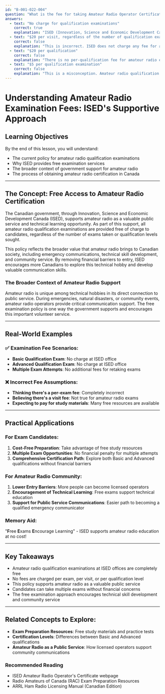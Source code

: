 ```yaml
---
id: "B-001-022-004"
question: "What is the fee for taking Amateur Radio Operator Certificate examinations at an Innovation, Science and Economic Development Canada office?"
answers:
  - text: "No charge for qualification examinations"
    correct: true
    explanation: "ISED (Innovation, Science and Economic Development Canada) provides amateur radio qualification examinations at no cost to candidates. This policy supports the development of amateur radio as a public service and technical hobby by removing financial barriers to entry. Candidates can take Basic and Advanced qualification exams without paying any examination fees directly to the government."
  - text: "$20 per visit, regardless of the number of qualification examinations"
    correct: false
    explanation: "This is incorrect. ISED does not charge any fee for amateur radio qualification examinations, whether you take one or multiple exams during a single visit. The examinations are provided free of charge as part of the government's support for amateur radio service and technical education."
  - text: "$20 per qualification"
    correct: false
    explanation: "There is no per-qualification fee for amateur radio examinations. ISED provides these examinations at no cost to support amateur radio development and encourage technical skill building among Canadian radio operators."
  - text: "$5 per qualification examination"
    correct: false
    explanation: "This is a misconception. Amateur radio qualification examinations are completely free when taken at an ISED office. There is no charge per exam or per qualification level."
---
```


# Understanding Amateur Radio Examination Fees: ISED's Supportive Approach

## Learning Objectives
By the end of this lesson, you will understand:
- The current policy for amateur radio qualification examinations
- Why ISED provides free examination services
- The broader context of government support for amateur radio
- The process of obtaining amateur radio certification in Canada

---

## The Concept: Free Access to Amateur Radio Certification

The Canadian government, through Innovation, Science and Economic Development Canada (ISED), supports amateur radio as a valuable public service and technical learning opportunity. As part of this support, all amateur radio qualification examinations are provided free of charge to candidates, regardless of the number of exams taken or qualification levels sought.

This policy reflects the broader value that amateur radio brings to Canadian society, including emergency communications, technical skill development, and community service. By removing financial barriers to entry, ISED encourages more Canadians to explore this technical hobby and develop valuable communication skills.

### The Broader Context of Amateur Radio Support

Amateur radio is unique among technical hobbies in its direct connection to public service. During emergencies, natural disasters, or community events, amateur radio operators provide critical communication support. The free examination policy is one way the government supports and encourages this important volunteer service.

---

## Real-World Examples

### ✅ Examination Fee Scenarios:
- **Basic Qualification Exam**: No charge at ISED office
- **Advanced Qualification Exam**: No charge at ISED office
- **Multiple Exam Attempts**: No additional fees for retaking exams

### ❌ Incorrect Fee Assumptions:
- **Thinking there's a per-exam fee**: Completely incorrect
- **Believing there's a visit fee**: Not true for amateur radio exams
- **Expecting to pay for study materials**: Many free resources are available

---

## Practical Applications

### For Exam Candidates:
1. **Cost-Free Preparation**: Take advantage of free study resources
2. **Multiple Exam Opportunities**: No financial penalty for multiple attempts
3. **Comprehensive Certification Path**: Explore both Basic and Advanced qualifications without financial barriers

### For Amateur Radio Community:
1. **Lower Entry Barriers**: More people can become licensed operators
2. **Encouragement of Technical Learning**: Free exams support technical education
3. **Support for Public Service Communications**: Easier path to becoming a qualified emergency communicator

### Memory Aid:
"**F**ree **E**xams **E**ncourage Learning" - ISED supports amateur radio education at no cost!

---

## Key Takeaways

- Amateur radio qualification examinations at ISED offices are completely free
- No fees are charged per exam, per visit, or per qualification level
- This policy supports amateur radio as a valuable public service
- Candidates can take multiple exams without financial concerns
- The free examination approach encourages technical skill development and community service

---

## Related Concepts to Explore:
- **Exam Preparation Resources**: Free study materials and practice tests
- **Certification Levels**: Differences between Basic and Advanced qualifications
- **Amateur Radio as a Public Service**: How licensed operators support community communications

### Recommended Reading

- ISED Amateur Radio Operator's Certificate webpage
- Radio Amateurs of Canada (RAC) Exam Preparation Resources
- ARRL Ham Radio Licensing Manual (Canadian Edition)